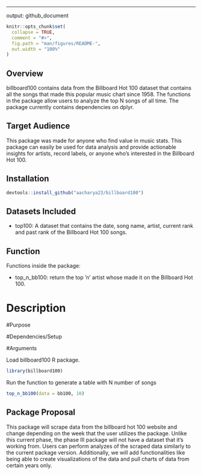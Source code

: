 ---
output: github_document


```r
knitr::opts_chunk$set(
  collapse = TRUE,
  comment = "#>",
  fig.path = "man/figures/README-",
  out.width = "100%"
)
```

 
## Overview 
billboard100 contains data from the Billboard Hot 100 dataset that contains all the songs that made this popular music chart since 1958. The functions in the package allow users to analyze the top N songs of all time. The package currently contains dependencies on dplyr.


## Target Audience
This package was made for anyone who find value in music stats. This package can easily be used for data analysis and provide actionable insights for artists, record labels, or anyone who's interested in the Billboard Hot 100.


## Installation 

```r
devtools::install_github("aacharya23/billboard100")
```

## Datasets Included 
* top100: A dataset that contains the date, song name, artist, current rank and past rank of the Billboard Hot 100 songs. 

## Function

Functions inside the package:

* top_n_bb100: return the top ’n’ artist whose made it on the Billboard Hot 100. 

# Description 

#Purpose

#Dependencies/Setup 

#Arguments 


Load billboard100 R package. 

```r
library(billboard100)
```

Run the function to generate a table with N number of songs 

```r
top_n_bb100(data = bb100, 10)
```



## Package Proposal 
This package will scrape data from the billboard hot 100 website and change depending on the week that the user utilizes the package. Unlike this current phase, the phase III package will not have a dataset that it's working from. Users can perform analyzes of the scraped data similarly to the current package version. Additionally, we will add functionalities like being able to create visualizations of the data and pull charts of data from certain years only. 

##
